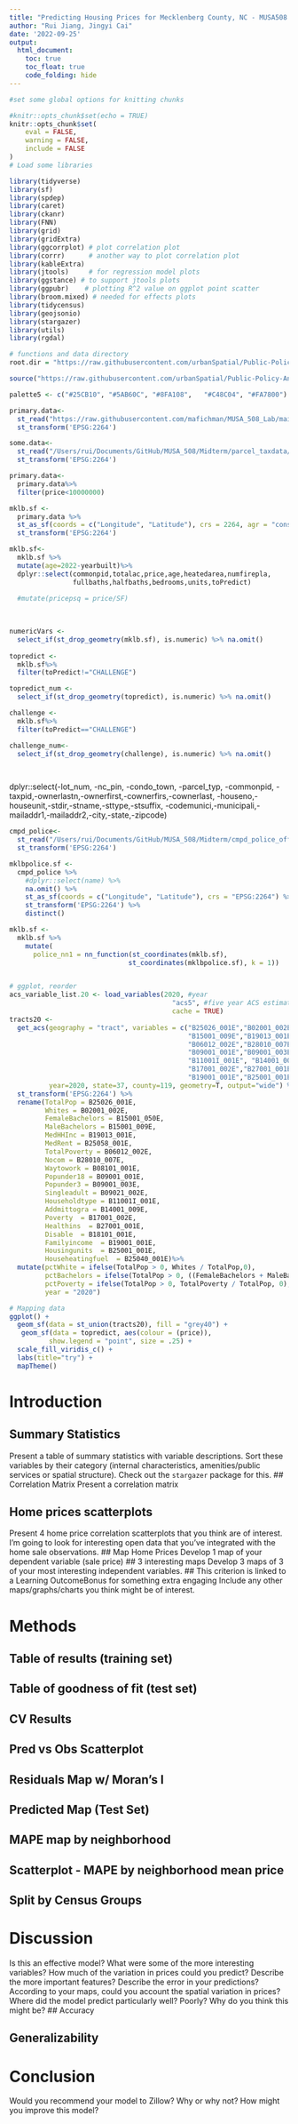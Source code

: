 ```yaml
---
title: "Predicting Housing Prices for Mecklenberg County, NC - MUSA508 Midterm"
author: "Rui Jiang, Jingyi Cai"
date: '2022-09-25'
output: 
  html_document:
    toc: true
    toc_float: true
    code_folding: hide
---
```


```r
#set some global options for knitting chunks

#knitr::opts_chunk$set(echo = TRUE)
knitr::opts_chunk$set(
	eval = FALSE,
	warning = FALSE,
	include = FALSE
)
# Load some libraries

library(tidyverse)
library(sf)
library(spdep)
library(caret)
library(ckanr)
library(FNN)
library(grid)
library(gridExtra)
library(ggcorrplot) # plot correlation plot
library(corrr)      # another way to plot correlation plot
library(kableExtra)
library(jtools)     # for regression model plots
library(ggstance) # to support jtools plots
library(ggpubr)    # plotting R^2 value on ggplot point scatter
library(broom.mixed) # needed for effects plots
library(tidycensus)
library(geojsonio)
library(stargazer)
library(utils)
library(rgdal)

# functions and data directory
root.dir = "https://raw.githubusercontent.com/urbanSpatial/Public-Policy-Analytics-Landing/master/DATA/"

source("https://raw.githubusercontent.com/urbanSpatial/Public-Policy-Analytics-Landing/master/functions.r")

palette5 <- c("#25CB10", "#5AB60C", "#8FA108",   "#C48C04", "#FA7800")

```


```r
primary.data<-
  st_read("https://raw.githubusercontent.com/mafichman/MUSA_508_Lab/main/Midterm/data/2022/studentData.geojson")%>%
  st_transform('EPSG:2264')

some.data<-
  st_read("/Users/rui/Documents/GitHub/MUSA_508/Midterm/parcel_taxdata/Parcel_TaxData.shp") %>%
  st_transform('EPSG:2264')

```


```r
primary.data<-
  primary.data%>%
  filter(price<10000000)

mklb.sf <- 
  primary.data %>% 
  st_as_sf(coords = c("Longitude", "Latitude"), crs = 2264, agr = "constant") %>%
  st_transform('EPSG:2264')

mklb.sf<-
  mklb.sf %>%
  mutate(age=2022-yearbuilt)%>%
  dplyr::select(commonpid,totalac,price,age,heatedarea,numfirepla,
                fullbaths,halfbaths,bedrooms,units,toPredict)
  
  #mutate(pricepsq = price/SF)
  
  

numericVars <- 
  select_if(st_drop_geometry(mklb.sf), is.numeric) %>% na.omit()  
  
topredict <-
  mklb.sf%>%
  filter(toPredict!="CHALLENGE")

topredict_num <-
  select_if(st_drop_geometry(topredict), is.numeric) %>% na.omit() 

challenge <-
  mklb.sf%>%
  filter(toPredict=="CHALLENGE")

challenge_num<-
  select_if(st_drop_geometry(challenge), is.numeric) %>% na.omit()  

  

```

dplyr::select(-lot_num, -nc_pin, -condo_town, -parcel_typ, -commonpid,
                -taxpid,-ownerlastn,-ownerfirst,-cownerfirs,-cownerlast,
                -houseno,-houseunit,-stdir,-stname,-sttype,-stsuffix,
                -codemunici,-municipali,-mailaddr1,-mailaddr2,-city,-state,-zipcode)

```r
cmpd_police<-
  st_read("/Users/rui/Documents/GitHub/MUSA_508/Midterm/cmpd_police_offices/CMPD_Police_offices.shp") %>%
  st_transform('EPSG:2264')

mklbpolice.sf <-
  cmpd_police %>%
    #dplyr::select(name) %>%
    na.omit() %>%
    st_as_sf(coords = c("Longitude", "Latitude"), crs = "EPSG:2264") %>%
    st_transform('EPSG:2264') %>%
    distinct()

mklb.sf <-
  mklb.sf %>% 
    mutate(
      police_nn1 = nn_function(st_coordinates(mklb.sf), 
                              st_coordinates(mklbpolice.sf), k = 1)) 

```


```r




```



```r
# ggplot, reorder
acs_variable_list.20 <- load_variables(2020, #year
                                         "acs5", #five year ACS estimates
                                         cache = TRUE)
tracts20 <- 
  get_acs(geography = "tract", variables = c("B25026_001E","B02001_002E","B15001_050E",
                                             "B15001_009E","B19013_001E","B25058_001E",
                                             "B06012_002E","B28010_007E","B08101_001E",
                                             "B09001_001E","B09001_003E","B09021_002E",
                                             "B11001I_001E", "B14001_009E",
                                             "B17001_002E","B27001_001E","B18101_001E",
                                             "B19001_001E","B25001_001E","B25040_001E"), 
          year=2020, state=37, county=119, geometry=T, output="wide") %>%
  st_transform('EPSG:2264') %>%
  rename(TotalPop = B25026_001E, 
         Whites = B02001_002E,
         FemaleBachelors = B15001_050E, 
         MaleBachelors = B15001_009E,
         MedHHInc = B19013_001E, 
         MedRent = B25058_001E,
         TotalPoverty = B06012_002E,
         Nocom = B28010_007E, 
         Waytowork = B08101_001E,
         Popunder18 = B09001_001E, 
         Popunder3 = B09001_003E,
         Singleadult = B09021_002E, 
         Householdtype = B11001I_001E,
         Addmittogra = B14001_009E,
         Poverty  = B17001_002E,
         Healthins  = B27001_001E,
         Disable  = B18101_001E,
         Familyincome  = B19001_001E,
         Housingunits  = B25001_001E,
         Househeatingfuel  = B25040_001E)%>%
  mutate(pctWhite = ifelse(TotalPop > 0, Whites / TotalPop,0),
         pctBachelors = ifelse(TotalPop > 0, ((FemaleBachelors + MaleBachelors) / TotalPop),0),
         pctPoverty = ifelse(TotalPop > 0, TotalPoverty / TotalPop, 0),
         year = "2020") 

```
```r
# Mapping data
ggplot() +
  geom_sf(data = st_union(tracts20), fill = "grey40") +
   geom_sf(data = topredict, aes(colour = (price)), 
          show.legend = "point", size = .25) +
  scale_fill_viridis_c() +
  labs(title="try") +
  mapTheme()
```

# Introduction

## Summary Statistics
Present a table of summary statistics with variable descriptions. 
Sort these variables by their category (internal characteristics, amenities/public services or spatial structure). Check out the `stargazer` package for this.
## Correlation Matrix
Present a correlation matrix

## Home prices scatterplots
Present 4 home price correlation scatterplots that you think are of interest. I’m going to look for interesting open data that you’ve integrated with the home sale observations.
## Map Home Prices
Develop 1 map of your dependent variable (sale price)
## 3 interesting maps
Develop 3 maps of 3 of your most interesting independent variables.
## This criterion is linked to a Learning OutcomeBonus for something extra engaging
Include any other maps/graphs/charts you think might be of interest.

# Methods

## Table of results (training set)

## Table of goodness of fit (test set)

## CV Results

## Pred vs Obs Scatterplot

## Residuals Map w/ Moran's I

## Predicted Map (Test Set)

## MAPE map by neighborhood

## Scatterplot - MAPE by neighborhood mean price

## Split by Census Groups

# Discussion
Is this an effective model? What were some of the more interesting variables?  How much of the variation in prices could you predict? Describe the more important features? Describe the error in your predictions?  According to your maps, could you account the spatial variation in prices?  Where did the model predict particularly well? Poorly? Why do you think this might be?
## Accuracy

## Generalizability

# Conclusion
Would you recommend your model to Zillow? Why or why not? How might you improve this model? 



